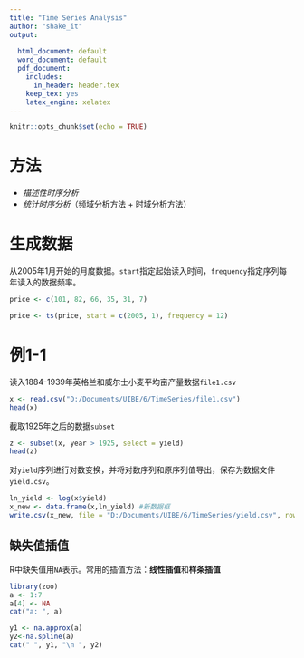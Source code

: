 ```yaml
---
title: "Time Series Analysis"
author: "shake_it"
output:
  
  html_document: default
  word_document: default
  pdf_document:
    includes:
      in_header: header.tex
    keep_tex: yes   
    latex_engine: xelatex
---
```


```r
knitr::opts_chunk$set(echo = TRUE)
```

# 方法

- *描述性时序分析*
- *统计时序分析*（频域分析方法 + 时域分析方法）

# 生成数据

从2005年1月开始的月度数据。`start`指定起始读入时间，`frequency`指定序列每年读入的数据频率。
```r
price <- c(101, 82, 66, 35, 31, 7)

price <- ts(price, start = c(2005, 1), frequency = 12)
```

# 例1-1

读入1884-1939年英格兰和威尔士小麦平均亩产量数据`file1.csv`
```r
x <- read.csv("D:/Documents/UIBE/6/TimeSeries/file1.csv")
head(x)
```
截取1925年之后的数据`subset`
```r
z <- subset(x, year > 1925, select = yield)
head(z)
```
对`yield`序列进行对数变换，并将对数序列和原序列值导出，保存为数据文件`yield.csv`。
```r
ln_yield <- log(x$yield)
x_new <- data.frame(x,ln_yield) #新数据框
write.csv(x_new, file = "D:/Documents/UIBE/6/TimeSeries/yield.csv", row.names = F)
```

## 缺失值插值

R中缺失值用`NA`表示。常用的插值方法：**线性插值**和**样条插值**
```r
library(zoo)
a <- 1:7
a[4] <- NA
cat("a: ", a)
```
```r
y1 <- na.approx(a)
y2<-na.spline(a)
cat(" ", y1, "\n ", y2)
```




